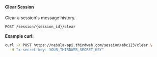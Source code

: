 #### Clear Session

Clear a session's message history.

```bash
POST /session/{session_id}/clear
```

**Example curl:**
```bash
curl -X POST https://nebula-api.thirdweb.com/session/abc123/clear \
  -H "x-secret-key: YOUR_THIRDWEB_SECRET_KEY"
```